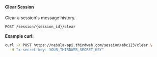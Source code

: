 #### Clear Session

Clear a session's message history.

```bash
POST /session/{session_id}/clear
```

**Example curl:**
```bash
curl -X POST https://nebula-api.thirdweb.com/session/abc123/clear \
  -H "x-secret-key: YOUR_THIRDWEB_SECRET_KEY"
```